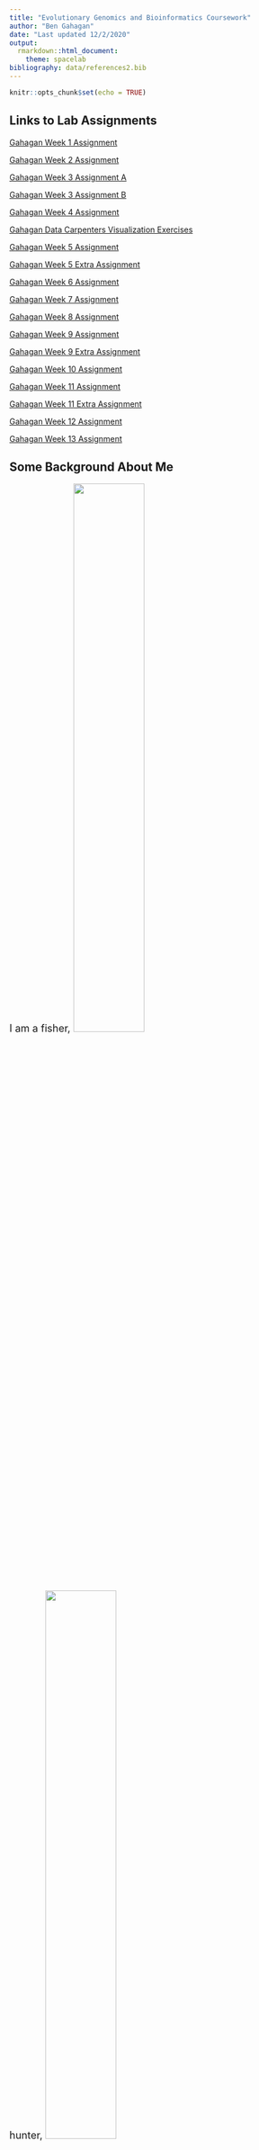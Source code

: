 ```yaml
---
title: "Evolutionary Genomics and Bioinformatics Coursework"
author: "Ben Gahagan"
date: "Last updated 12/2/2020"
output: 
  rmarkdown::html_document:
    theme: spacelab
bibliography: data/references2.bib
---
```


```r
knitr::opts_chunk$set(echo = TRUE)
```


## Links to Lab Assignments

[Gahagan Week 1 Assignment](Lab1_BIG.html)

[Gahagan Week 2 Assignment](Lab2_BG.html)

[Gahagan Week 3 Assignment A](Lab3A_BG.html)

[Gahagan Week 3 Assignment B](Lab3B_BG.html)

[Gahagan Week 4 Assignment](Lab-4_BG.html)

[Gahagan Data Carpenters Visualization Exercises](Data_Vis_Exercises.html)

[Gahagan Week 5 Assignment](Lab5_BG.html)

[Gahagan Week 5 Extra Assignment](Lab5x_BG.html)

[Gahagan Week 6 Assignment](Lab6_BG.html)

[Gahagan Week 7 Assignment](Lab7_BG.html)

[Gahagan Week 8 Assignment](Lab8_BG.html)

[Gahagan Week 9 Assignment](Lab9A_BG.html)

[Gahagan Week 9 Extra Assignment](Lab9x_BG.html)

[Gahagan Week 10 Assignment](Lab10_BG.html)

[Gahagan Week 11 Assignment](Lab11_BG.html)

[Gahagan Week 11 Extra Assignment]()

[Gahagan Week 12 Assignment]()

[Gahagan Week 13 Assignment](https://gahaganbg.github.io/MyWebSite/)

## Some Background About Me
<font size="4">
I am a fisher,
![](images/fisher.png){width=50%}

hunter,
![](images/hunter.jpg){width=50%}

father,
![](images/father2.png){width=50%}


and [biologist](https://www.researchgate.net/profile/Ben_Gahagan).

I work for the [Massachusetts Division of Marine Fisheries](https://www.mass.gov/orgs/division-of-marine-fisheries) as a Diadromous Fish Biologist.

I am also a PhD student at UMASS Amherst in the [Environmental Conservation Department](https://eco.umass.edu/).

Here is a recent [CV](Gahagan CV 6_2020.pdf)

...and I am child of the 80's and 90's, so I will remind the world to

![](images/be_excellent.gif)

which does have a philosophical basis [@billnted]

Finally, if you are not having fun, why are you doing it?
</font>

## REFERENCES
